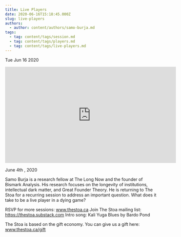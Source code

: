 ```yaml
---
title: Live Players
date: 2020-06-16T15:18:45.000Z
slug: live-players
authors:
  - author: content/authors/samo-burja.md
tags:
  - tag: content/tags/session.md
  - tag: content/tags/players.md
  - tag: content/tags/live-players.md
---
```






Tue Jun 16 2020

<iframe width="560" height="315" src="https://www.youtube.com/embed/i5VhbuUMizw" title="Live Players w/ Samo Burja (June 4th , 2020)" frameborder="0" allow="accelerometer; autoplay; clipboard-write; encrypted-media; gyroscope; picture-in-picture" allowfullscreen ></iframe>

June 4th , 2020

Samo Burja is a research fellow at The Long Now and the founder of Bismark Analysis. His research focuses on the longevity of institutions, intellectual dark matter, and Great Founder Theory. He is returning to The Stoa for a recurring session to address an important question. What does it take to be a live player in a dying game?

RSVP for more sessions: www.thestoa.ca
Join The Stoa mailing list: https://thestoa.substack.com
Intro song: Kali Yuga Blues by Bardo Pond

The Stoa is based on the gift economy. You can give us a gift here: www.thestoa.ca/gift


